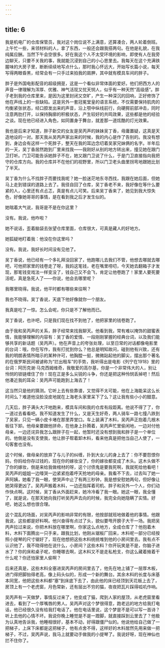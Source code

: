 ```yaml
---
---
---
```

title: 6
---




我是机电厂的仓库保管员，我对这个岗位说不上满意，还算凑合，两人轮着倒班。上午忙一些，来领材料的人，拿了东西，一般还会跟我搭两句。在他是礼貌，在我纯属应酬。当然下午会空很多。好在我这个人不太受环境的影响，即使有人在我旁边聊天，只要不关我的事，我就能沉浸到自己的小心思里去。我每天在这个充满铁腥味的大房子里，断断续续地写点什么，那时我心怀远大，开始写长篇小说，每天写得两眼昏黑，经常会有一只手过来拍我的肩胛，其中就有模具车间的胖子。

胖子是外国电影配音的超级拥趸，这是一个看似非常体面的爱好。他们把西方人的声音一律理解为浑厚、优雅、神气活现又忧天悯人，似乎有一种天然“高级感”。胖子老到我的仓库里来，是因为这里封闭又空旷，产生一种深沉的回响，正好修饰了他在声线上的一些缺陷。这是另外一套冠冕堂皇的语言系统，不仅需要保持肌肉的均衡紧张状态，经口腔发出来的声音，沿上颚中纵线前行，向硬腭前部冲击，同时注意两肋打开，以保持胸廓的积极状态，产生较好的共鸣效果，这些都是他的经验之谈。现在他已经进入角色，如同置身于舞台，就差那一道炫酷的灯光效果。

我也是后来才知道，胖子新交的女友是吴丙声的妹妹吴丁香，毋庸置疑，这真是天造地设的一对。那天我从吴丙声家出来的时候，我的内心是作了告别的。我没有想到，身边会有这样一个死胖子，整天在我的耳边念叨着吴家兄妹俩的名字。半年后的一天，吴丁香居然跑到厂里来找我——我刚好从别的地方转出来，撞见她在跟门卫打听。门卫可能告诉她胖子不在，她又跟门卫说了什么，于是门卫直接指向我把守的仓库方向。我的仓库并不在他们的视野里，所以门卫老头曲里拐弯地跟她比划了半天。

吴丁香为什么不找胖子而要找我呢？她一脸迷茫地东寻西找，我跟在她后面，但她马上走到错误的道路上去了。我径自回了仓库，吴丁香老不来，我好像在等什么要紧的人，心里还有点忐忑，真是有点儿可笑。后来吴丁香来了，她见到我大惊失色，好像她哥哥的事情，是在看到我之后才发生似的。

她喘着大气说，我哥是不是在你这里？

没有。我说，他咋啦？

她不说话，歪着脑袋去张望仓库里面，仓库很大，可真是藏人的好地方。

她狐疑地盯着我：他没在你这里吗？

没有。我说，我好长时间没有见他了。

吴丁香说，他已经有一个多礼拜没回家了，他跑哪儿去我们不管，他想去哪就去哪吧，可他把家里的钱卷走了呀，我妈这笔钱，老在嘴里唠叨，今天她去翻箱子才发现，那笔钱变戏法一样变没了，钱自己又不会飞，肯定让他卷跑了！家里人要死要活呢，真是急死人了——你说，他会去哪里呢？

我哪里晓得。我说，他平时都有哪些来往啊？

我也不晓得。吴丁香说，天底下他好像就你一个朋友。

我真是吃了一惊。怎么会呢，你只是不了解他而已。

吴丁香说，也许吧，只是我们现在找不到他了，他把家里的钱卷跑了。

由于我和吴丙声的关系，胖子经常来找我聊天。他看到我，常有难以掩饰的甜蜜表情，我能够理解的内容有：吴丁香的爱情、一段刚刚掌握的经典台词，以及我们能够共享的新话题（吴丙声）。他在声音上的夸张处理，以至日常的对话都像电影里的台词：哦，你在写作，我有打扰到你么？他总是明知故问，碰到他有兴致，还有我的明朗表情所暗示的某种许可，他胸膛一挺，微微跕起他的脚尖，摆出那个著名的在俄罗斯民间被谑称为“拦出租车”的手势，我听得出是电影《列宁在1918》里的台词：阿历克谢·马克西姆维奇，我敬爱的高尔基，你是一个非常伟大的人，别让怜悯的锁链缠住了你！现在正是多么尖锐的斗争，你还是把这种怜悯丢掉吧！然后他凑近我的耳朵：吴丙声可能跑到上海去了！

这当然只是他的猜测。它听上去有些靠谱，又觉得不太可能，他在上海能呆这么长时间么？难道他没脸没皮地就在上海老头家里呆下了么？这让我有些小小的醋意。

几天后，胖子满头大汗地跑来，模具车间和我的仓库有段距离。他说不得了了，你一道过去看看吧。我不知道发生了什么，又是天生好奇，两人骑车一路七撞八跌到了吴家，只见一辆小皮卡堵在那里弄堂口。车上装满了木料，吴丙声正抱着几根木板往下卸。他母亲要跟他拼命，在他身上扑腾着，吴丙声忙里偷闲地，一边对付他母亲，一边还诧异我怎么跟胖子在一起，他暂时还没有想到我和胖子是一个单位的。他倒是没有支使我，他让胖子帮着卸木料，看来他真是把他当自己人使了，一句客套也没有。

这个时候，做母亲的放弃了与儿子的纠缠，扑到大女儿的身上去了：你不要怨恨你妈，你妈给你存过钱的，现在你的嫁妆没了，你的嫁妆都变成了木头。这木头做不了你的嫁妆，倒是来给我做棺材的呀，这个讨债鬼是要我死啊，我就死给他看吧！吴丙声的姐姐一边嚎哭一边紧紧抱着呼天抢地的母亲。我看不下去，过去叫了她一声阿姨，她看了我一眼，使哭声中止了有两三秒钟，我是想安慰她两句，但好像让她哭得更凶了。吴丙声搬着木料，一边还指挥着司机、胖子和另外一个人，你们动作快点啊。这时候，吴丁香从外面赶来，她冷冷看了我一眼。她这一眼，我全懂了，就是说，在那天她向我打听吴丙声去向的时候，我完全向她隐瞒了实情。好吧，她这么想也很合理。

这个混乱的场面，对吴丙声的影响非常的有限，他按部就班地做着他的事情。他跟我说，这些都是好料啊。他兴奋得有点过了头，貌似要甩开膀子大干一场。我把吴丙声拉过来说，你把木料放在哪里啊，你家这么点地方，全成仓库了？他抱着木料，木料下面腾出一只手来，跟我比划，他刚从锯板厂回来，木料呢一部分已经按照小提琴的尺寸锯好了，现在他想把这些木料统统堆到他的小房间里去。我有点不认识他了，我不晓得他在说什么，小房间？这些木料？你开玩笑是不是，你脑子进水了？你的床和桌子呢，你睡哪去啊，这木料又不是走私枪支，你这么藏着掖着干什么呢？你还怕家里人偷啊？

后来还真是，这些木料全塞进吴丙声的房间里去了，他先在地上铺了一层厚木板，进门得把脚抬得老高，像上码头似的，形成一个新的舞台。其余木料的长度与床基本同宽，他把这些木料都“塞”到床底下去了，由此他的床已经顶到天花板上去了，房顶上有一个老虎窗，月色常新，还有层出不穷的猫，夜夜把瓦片踩得呱叽作响。

吴丙声有一天做梦，事情反过来了，他变成了猫，爬到人家的屋顶，从老虎窗里看进去，看到了一个厚嘴唇的男人。吴丙声对这个梦很得意，跑老远的地方给我打电话，他已经很久没有给我打电话了。他在电话里说，这个梦是不是可以写一首诗？听上去他的心情不坏。我说你晚上睡觉是不是一蹬脚，就直接踩到云里去了？他极为认真地告诉我，他睡相很好，基本不动，好得跟僵尸似的。他说他给自己做了一把梯子，上床下床都是这把梯子，他有点舍不得，这样好的木料居然先用来做一把梯子，不过，吴丙声说，我马上就要动手做我的小提琴了。我说好呀，现在神仙也拦不住你了。